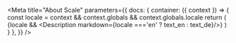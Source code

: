 

<Meta title="About Scale"
      parameters={{
          docs: {
              container: ({ context }) => {
                  const locale = context && context.globals && context.globals.locale
                  return (
                      <DocsContainer context={context}>
                          {locale && <Description markdown={locale ==='en' ? text_en : text_de}/>}
                      </DocsContainer>
                  )
              }
          },
      }}
/>
